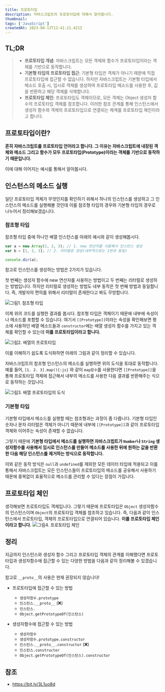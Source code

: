 ```yaml
---
title: 프로토타입
description: 자바스크립트의 프로토타입에 대해서 알아봅니다.
thumbnail:
tags: ['JavaScript']
createdAt: 2023-08-13T12:41:21.421Z
---
```


## TL;DR

<Blockquote type="info">

- **프로토타입 개념**: 자바스크립트는 모든 객체와 함수가 프로토타입이라는 객체를 기반으로 동작합니다.
- **기본형 타입의 프로토타입 접근**: 기본형 타입은 객체가 아니기 때문에 직접 프로토타입에 접근할 수 없습니다. 하지만 자바스크립트는 기본형 타입에서 메소드 호출 시, 임시로 객체를 생성하여 프로토타입 메소드를 사용한 후, 값을 반환하고 해당 객체를 삭제합니다.
- **프로토타입 체인**: 프로토타입도 객체이므로, 모든 객체는 Object 생성자 함수의 프로토타입 객체를 참조합니다. 이러한 참조 관계를 통해 인스턴스에서 생성자 함수와 객체의 프로토타입으로 연결되는 체계를 프로토타입 체인이라고 합니다.

</Blockquote>

## 프로토타입이란?

**흔히 자바스크립트를 프로토타입 언어라고 합니다. 그 이유는 자바스크립트에 내장된 객체와 메소드 그리고 함수가 모두 프로토타입(Prototype)이라는 객체를 기반으로 동작하기 때문입니다.**

이에 대해 이어지는 예시를 통해서 알아봅시다.

## 인스턴스의 메소드 실행

일단 프로토타입 객체가 무엇인지를 확인하기 위해서 하나의 인스턴스를 생성하고 그 인스턴스의 메소드를 실행해볼 것인데 이를 참조형 타입의 경우와 기본형 타입의 경우로 나누어서 정리해보겠습니다.

### 참조형 타입

참조형 타입 중에 하나인 배열 인스턴스를 아래의 예시와 같이 생성해봅시다.

```js
var a = new Array(1, 2, 3); // 1. new 연산자를 사용해서 인스턴스 생성
var b = [1, 2, 3]; // 2. 리터럴로 생성(내부적으로는 1번과 동일)

console.dir(a);
```

참고로 인스턴스를 생성하는 방법은 2가지가 있습니다.

첫 번째는 생성자 함수에 new 연산자를 사용하는 방법이고 두 번째는 리터럴로 생성하는 방법입니다. 하지만 리터럴로 생성하는 방법도 내부 동작은 첫 번째 방법과 동일합니다. 즉, 개발자의 편의를 위해서 리터럴이 존재한다고 봐도 무방합니다.

![그림1. 참조형 타입](/assets/contents/js-prototype/1.png)

이제 위의 코드를 실행한 결과를 봅시다. 참조형 타입은 객체이기 때문에 내부에 속성이나 메소드를 포함할 수 있습니다. 여기서 `[[Prototype]]`이라는 속성을 확인해보면 평소에 사용하던 배열 메소드들과 `constructor`에는 배열 생성자 함수를 가지고 있는 객체를 확인할 수 있는데 **이를 프로토타입이라고 합니다.**

![그림2. 배열의 프로토타입](/assets/contents/js-prototype/2.png)

이를 이해하기 쉽도록 도식화하면 아래의 그림과 같이 정리할 수 있습니다.

자바스크립트의 참조형 인스턴스의 메소드를 실행하면 위의 도식을 토대로 동작합니다. 예를 들어, `[1. 2. 3].map(){:js}` 와 같이 `map함수`를 사용한다면 `[[Prototype]]`을 통해 프로토타입 객체에 접근해서 내부의 메소드를 사용한 다음 결과를 반환해주는 식으로 동작하는 것입니다.

![그림3. 배열 프로토타입의 도식](/assets/contents/js-prototype/3.png)

### 기본형 타입

기본형 타입에서 메소드를 실행할 때는 참조형과는 과정이 좀 다릅니다. 기본형 타입인 숫자나 문자 리터럴은 객체가 아니기 때문에 내부에 `[[Prototype]]`과 같이 프로토타입 객체와 이어주는 속성이 존재할 수 없습니다.

그렇기 때문에 **기본형 타입에서 메소드를 실행하면 자바스크립트가 `Number`나 `String` 생성자함수를 사용해서 임시로 인스턴스를 만들어 메소드를 사용한 뒤에 원하는 값을 반환한 다음 해당 인스턴스를 제거하는 방식으로 동작합니다.**

이와 같은 동작 방식은 `null`과 `undefined`를 제외한 모든 데이터 타입에 적용되고 이를 통해서 자바스크립트는 모든 인스턴스들이 프로토타입의 메소드를 공유해서 사용하기 때문에 중복없이 효율적으로 메소드를 관리할 수 있다는 장점이 가집니다.

## 프로토타입 체인

생각해보면 프로토타입도 객체입니다. 그렇기 때문에 프로토타입은 `Object` 생성자함수의 인스턴스이며 `Object`의 프로토타입 객체를 참조하고 있습니다. 즉, 다음과 같이 인스턴스에서 프로토타입, 객체의 프로토타입으로 연결되어 있습니다. **이를 프로토타입 체인이라고 합니다.**
![그림4. 프로토타입 체인](/assets/contents/js-prototype/4.png)

## 정리

지금까지 인스턴스와 생성자 함수 그리고 프로토타입 객체의 관계를 이해했다면 프로토타입과 생성자함수에 접근할 수 있는 다양한 방법을 다음과 같이 정리해볼 수 있겠습니다.

참고로 `__proto__`의 사용은 현재 권장되지 않습니다!

- 프로토타입에 접근할 수 있는 방법

  - `생성자함수.prototype`
  - `인스턴스.__proto__` (❌)
  - `인스턴스.`
  - `Object.getPrototypeOf(인스턴스)`

- 생성자함수에 접근할 수 있는 방법

  - `생성자함수`
  - `생성자함수.prototype.constructor`
  - `인스턴스.__proto__.constructor` (❌)
  - `인스턴스.constructor`
  - `Object.getPrototypeOf(인스턴스).constructor`

## 참조

- https://bit.ly/3L1uo8d
